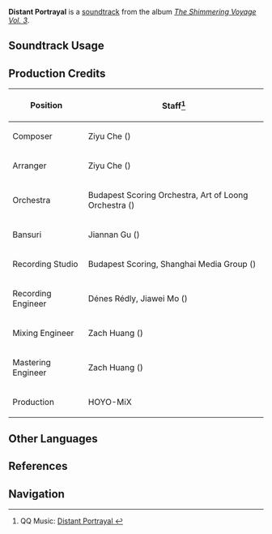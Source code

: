 {{Soundtrack Infobox
|image          = The Shimmering Voyage Vol 3.png
|album          = The Shimmering Voyage Vol. 3
|disc           = 1
|number         = 22
|featured       = 
|featured2      = 
|featured3      = 
|featured_disc  = 
|featured_disc2 = 
|featured_disc3 = 
|youtube_id     = n3DM6dcTGCQ
|spotify_id     = 7aoZrm4VqQ722tCZ7611l3
|previous       = Foregone Depiction
|next           = Moment of Conflict
}}
'''Distant Portrayal''' is a [[soundtrack]] from the album ''[[The Shimmering Voyage Vol. 3]]''.

==Soundtrack Usage==
{{Soundtrack Usage
|quest    = 
|location = Overgrown Valley//underground
|domain   = 
}}

==Production Credits==
{| class="wikitable"
! Position
! Staff<ref>QQ Music: [https://y.qq.com/n/ryqq/songDetail/000e3xT21PHQng Distant Portrayal {{zh|遥天的图景}}]</ref>
|-
! Composer
| Ziyu Che ({{zh|车子玉}})
|-
! Arranger
| Ziyu Che ({{zh|车子玉}})
|-
! Orchestra
| Budapest Scoring Orchestra, Art of Loong Orchestra ({{zh|龙之艺交响乐团}})
|-
! Bansuri
| Jiannan Gu ({{zh|顾剑楠}})
|-
! Recording Studio
| Budapest Scoring, Shanghai Media Group ({{zh|上海广播大厦}})
|-
! Recording Engineer
| Dénes Rédly, Jiawei Mo ({{zh|莫家伟}})
|-
! Mixing Engineer
| Zach Huang ({{zh|黄巍}})
|-
! Mastering Engineer
| Zach Huang ({{zh|黄巍}})
|-
! Production
| HOYO-MiX
|}
<!--
==Gallery==
<gallery>
</gallery>

==Trivia==
-->
==Other Languages==
{{Other Languages
|en      = Distant Portrayal
|zhs     = 遥天的图景
|zhs_rm  = Yáotiān de Tújǐng
|zht     = 遙天的圖景
|zht_rm  = 
|zh_tl   = 
|ja      = 遠い空の情景
|ja_rm   = Tooi Sora no Joukei
|ja_tl   = 
}}

==References==
{{Reflist}}

==Navigation==
{{Soundtrack Navbox|The Shimmering Voyage|3}}